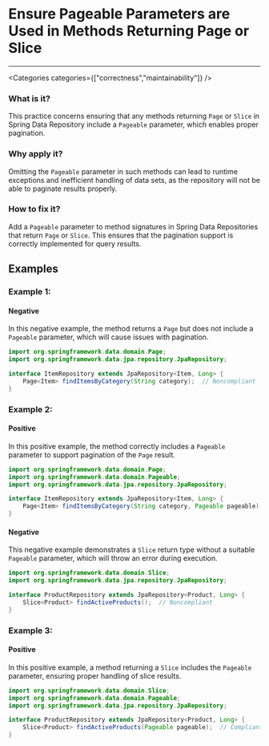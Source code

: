 

# Ensure Pageable Parameters are Used in Methods Returning Page or Slice

<Severity severity={SeverityLevels.HIGH} />

---

<Categories categories={["correctness","maintainability"]} />

### What is it?
This practice concerns ensuring that any methods returning `Page` or `Slice` in Spring Data Repository include a `Pageable` parameter, which enables proper pagination.

### Why apply it?
Omitting the `Pageable` parameter in such methods can lead to runtime exceptions and inefficient handling of data sets, as the repository will not be able to paginate results properly.

### How to fix it?
Add a `Pageable` parameter to method signatures in Spring Data Repositories that return `Page` or `Slice`. This ensures that the pagination support is correctly implemented for query results.

## Examples

### Example 1:

<!-- #example -->

#### Negative

<!-- #example_negative_description -->
In this negative example, the method returns a `Page` but does not include a `Pageable` parameter, which will cause issues with pagination.

<!-- #example_negative_code -->
```java
import org.springframework.data.domain.Page;
import org.springframework.data.jpa.repository.JpaRepository;

interface ItemRepository extends JpaRepository<Item, Long> {
    Page<Item> findItemsByCategory(String category);  // Noncompliant
}
```

### Example 2:

<!-- #example -->

#### Positive

<!-- #example_positive_description -->
In this positive example, the method correctly includes a `Pageable` parameter to support pagination of the `Page` result.

<!-- #example_positive_code -->
```java
import org.springframework.data.domain.Page;
import org.springframework.data.domain.Pageable;
import org.springframework.data.jpa.repository.JpaRepository;

interface ItemRepository extends JpaRepository<Item, Long> {
    Page<Item> findItemsByCategory(String category, Pageable pageable);  // Compliant
}
```

#### Negative

<!-- #example_negative_description -->
This negative example demonstrates a `Slice` return type without a suitable `Pageable` parameter, which will throw an error during execution.

<!-- #example_negative_code -->
```java
import org.springframework.data.domain.Slice;
import org.springframework.data.jpa.repository.JpaRepository;

interface ProductRepository extends JpaRepository<Product, Long> {
    Slice<Product> findActiveProducts();  // Noncompliant
}
```

### Example 3:

<!-- #example -->

#### Positive

<!-- #example_positive_description -->
In this positive example, a method returning a `Slice` includes the `Pageable` parameter, ensuring proper handling of slice results.

<!-- #example_positive_code -->
```java
import org.springframework.data.domain.Slice;
import org.springframework.data.domain.Pageable;
import org.springframework.data.jpa.repository.JpaRepository;

interface ProductRepository extends JpaRepository<Product, Long> {
    Slice<Product> findActiveProducts(Pageable pageable);  // Compliant
}
```